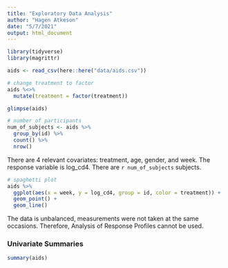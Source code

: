 ```yaml
---
title: "Exploratory Data Analysis"
author: "Hagen Atkeson"
date: "5/7/2021"
output: html_document
---
```


```r
library(tidyverse)
library(magrittr)

aids <- read_csv(here::here("data/aids.csv"))

# change treatment to factor
aids %<>% 
  mutate(treatment = factor(treatment))

glimpse(aids)

# number of participants
num_of_subjects <- aids %>% 
  group_by(id) %>% 
  count() %>% 
  nrow()
```
There are 4 relevant covariates: treatment, age, gender, and week. The response variable is log_cd4. There are `r num_of_subjects` subjects.

```r
# spaghetti plot
aids %>% 
  ggplot(aes(x = week, y = log_cd4, group = id, color = treatment)) +
  geom_point() +
  geom_line()
```
The data is unbalanced, measurements were not taken at the same occasions. Therefore, Analysis of Response Profiles cannot be used.

### Univariate Summaries
```r
summary(aids)
```

